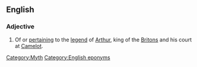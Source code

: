 ==English==
===Adjective===
# Of or [[pertain]]ing to the [[legend]] of [[Arthur]], king of the [[Britons]] and his court at [[Camelot]].

[[Category:Myth]]
[[Category:English eponyms]]